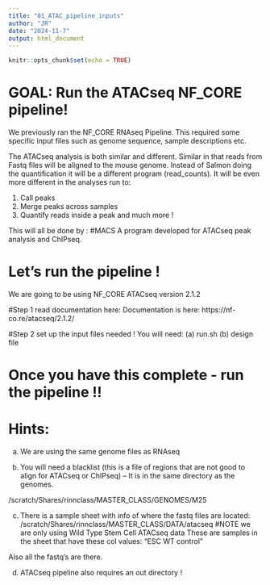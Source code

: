 ```yaml
---
title: "01_ATAC_pipeline_inputs"
author: "JR"
date: "2024-11-7"
output: html_document
---
```


```r
knitr::opts_chunk$set(echo = TRUE)
```

# GOAL: Run the ATACseq NF_CORE pipeline!
We previously ran the NF_CORE RNAseq Pipeline.
This required some specific input files such as 
genome sequence, sample descriptions etc.

The ATACseq analysis is both similar and different.
Similar in that reads from Fastq files will be aligned to 
the mouse genome. Instead of Salmon doing the quantification
it will be a different program (read_counts). It will be even 
more different in the analyses run to:

1) Call peaks
2) Merge peaks across samples
3) Quantify reads inside a peak
and much more !

This will all be done by :
#MACS 
A program developed for ATACseq peak analysis and ChIPseq.

# Let's run the pipeline !
We are going to be using NF_CORE ATACseq version 2.1.2

#Step 1 read documentation here:
Documentation is here:
https://nf-co.re/atacseq/2.1.2/

#Step 2
set up the input files needed !
You will need:
(a) run.sh 
(b) design file 



# Once you have this complete - run the pipeline !!
# Hints:

(a) We are using the same genome files as RNAseq

(b) You will need a blacklist (this is a file of regions
that are not good to align for ATACseq or ChIPseq) --
It is in the same directory as the genomes.

/scratch/Shares/rinnclass/MASTER_CLASS/GENOMES/M25

(c) There is a sample sheet with info of where the fastq files are located:
/scratch/Shares/rinnclass/MASTER_CLASS/DATA/atacseq
#NOTE we are only using Wild Type Stem Cell ATACseq data
These are samples in the sheet that have these col values: "ESC	WT	control"

Also all the fastq's are there.

(d) ATACseq pipeline also requires an out directory !



